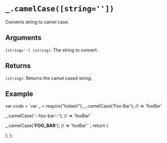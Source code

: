 # `_.camelCase([string=''])`

Converts string to camel case.

## Arguments

`[string=''] (string)`: The string to convert.

## Returns

`(string)`: Returns the camel cased string.

## Example


  var code = `var _ = require("lodash");
_.camelCase('Foo Bar'); 
// => 'fooBar'
 
_.camelCase('--foo-bar--');
// => 'fooBar'
 
_.camelCase('__FOO_BAR__');
// => 'fooBar'
`;
  return (
    <div>
      <Embed source={code} />
    </div>
  );
};

<Demo />


